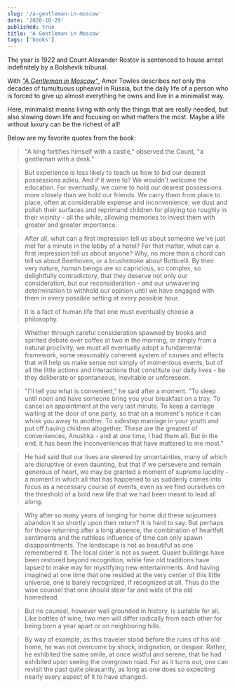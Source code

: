 ```yaml
---
slug: '/a-gentleman-in-moscow'
date: '2020-10-29'
published: true
title: 'A Gentleman in Moscow'
tags: ['books']
---
```


The year is 1922 and Count Alexander Rostov is sentenced to house arrest indefinitely by a Bolshevik tribunal.

With _<a href='https://amzn.eu/dhT9aSn' target='_blank' rel='noopener'>"A Gentleman in Moscow"</a>_, Amor Towles describes not only the decades of tumultuous upheaval in Russia, but the daily life of a person who is forced to give up almost everything he owns and live in a minimalist way.

Here, minimalist means living with only the things that are really needed, but also slowing down life and focusing on what matters the most. Maybe a life without luxury can be the richest of all!

Below are my favorite quotes from the book:

> "A king fortifies himself with a castle," observed the Count, "a gentleman with a desk."

> But experience is less likely to teach us how to bid our dearest possessions adieu. And if it were to? We wouldn't welcome the education. For eventually, we come to hold our dearest possessions more closely than we hold our friends. We carry them from place to place, often at considerable expense and inconvenience; we dust and polish their surfaces and reprimand children for playing too roughly in their vicinity - all the while, allowing memories to invest them with greater and greater importance.

> After all, what can a first impression tell us about someone we've just met for a minute in the lobby of a hotel? For that matter, what can a first impression tell us about anyone? Why, no more than a chord can tell us about Beethoven, or a brushstroke about Botticelli. By their very nature, human beings are so capricious, so complex, so delightfully contradictory, that they deserve not only our consideration, but our reconsideration - and our unwavering determination to withhold our opinion until we have engaged with them in every possible setting at every possible hour.

> It is a fact of human life that one must eventually choose a philosophy.

> Whether through careful consideration spawned by books and spirited debate over coffee at two in the morning, or simply from a natural proclivity, we must all eventually adopt a fundamental framework, some reasonably coherent system of causes and effects that will help us make sense not simply of momentous events, but of all the little actions and interactions that constitute our daily lives - be they deliberate or spontaneous, inevitable or unforeseen.

> "I'll tell you what is convenient," he said after a moment. "To sleep until noon and have someone bring you your breakfast on a tray. To cancel an appointment at the very last minute. To keep a carriage waiting at the door of one party, so that on a moment's notice it can whisk you away to another. To sidestep marriage in your youth and put off having children altogether. These are the greatest of conveniences, Anushka - and at one time, I had them all. But in the end, it has been the inconveniences that have mattered to me most."

> He had said that our lives are steered by uncertainties, many of which are disruptive or even daunting, but that if we persevere and remain generous of heart, we may be granted a moment of supreme lucidity - a moment in which all that has happened to us suddenly comes into focus as a necessary course of events, even as we find ourselves on the threshold of a bold new life that we had been meant to lead all along.

> Why after so many years of longing for home did these sojourners abandon it so shortly upon their return? It is hard to say. But perhaps for those returning after a long absence, the combination of heartfelt sentiments and the ruthless influence of time can only spawn disappointments. The landscape is not as beautiful as one remembered it. The local cider is not as sweet. Quaint buildings have been restored beyond recognition, while fine old traditions have lapsed to make way for mystifying new entertainments. And having imagined at one time that one resided at the very center of this little universe, one is barely recognized, if recognized at all. Thus do the wise counsel that one should steer far and wide of the old homestead.

> But no counsel, however well grounded in history, is suitable for all. Like bottles of wine, two men will differ radically from each other for being born a year apart or on neighboring hills.

> By way of example, as this traveler stood before the ruins of his old home, he was not overcome by shock, indignation, or despair. Rather, he exhibited the same smile, at once wistful and serene, that he had exhibited upon seeing the overgrown road. For as it turns out, one can revisit the past quite pleasantly, as long as one does so expecting nearly every aspect of it to have changed.
